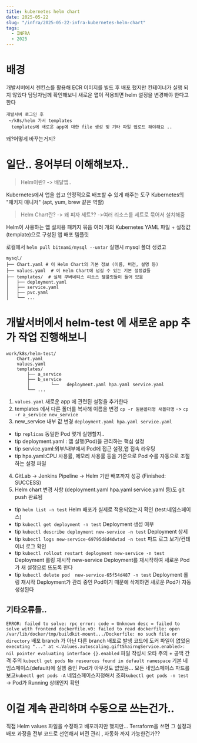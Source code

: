 ```yaml
---
title: kubernetes helm chart
date: 2025-05-22
slug: "/infra/2025-05-22-infra-kubernetes-helm-chart"
tags:
  - INFRA
  - 2025
---
```


# 배경
개발서버에서 젠킨스를 활용해
ECR 이미지를 빌드 후 배포 했지만 컨테이너가 실행 되지 않았다
담당자님께 확인해보니
새로운 앱이 적용되면 helm 설정을 변경해야 한다고 한다
```
개발서버 로그인 후
 ~/k8s/helm 가서 templates
  templates에 새로운 app에 대한 file 생성 및 기타 파일 업로드 해야해요 ..
```
왜?어떻게 바꾸는거지?
# 일단.. 용어부터 이해해보자..
> Helm이란? -> 배달앱..

Kubernetes에서 앱을 쉽고 안정적으로 배포할 수 있게 해주는 도구
Kubernetes의 "패키지 매니저" (apt, yum, brew 같은 역할)

> Helm Chart란? -> 왜 피자 세트?? ->여러 리소스를 세트로 묶어서 설치해줌

Helm이 사용하는 앱 설치용 패키지 묶음
여러 개의 Kubernetes YAML 파일 + 설정값(template)으로 구성된 앱 배포 템플릿

로컬에서
`helm pull bitnami/mysql --untar` 실행시  mysql 폴더 생겼고
```
mysql/
├── Chart.yaml # 이 Helm Chart의 기본 정보 (이름, 버전, 설명 등)
├── values.yaml  # 이 Helm Chart에 넘길 수 있는 기본 설정값들
├── templates/  # 실제 쿠버네티스 리소스 템플릿들이 들어 있음
│   ├── deployment.yaml
│   ├── service.yaml
│   ├── pvc.yaml
│   └── ...
```

# 개발서버에서 helm-test 에 새로운 app 추가 작업 진행해보니
```
work/k8s/helm-test/
    Chart.yaml
    values.yaml
    templates/
        ├── a_service
        ├── b_service
        │        └──   deployment.yaml hpa.yaml service.yaml
        └── ...
```
1. `values.yaml` 새로운 app 에 관련된 설정을 추가한다
2. templates 에서 다른 폴더를 복사해 이름을 변경
`cp -r 원본폴더명 새폴더명` -> `cp -r a_service new_service`
3. new_service 내부 값 변경
`deployment.yaml hpa.yaml service.yaml`

* tip `replicas` 동일한 Pod 몇개 실행할지..
* tip deployment.yaml : 앱 실행(Pod)을 관리하는 핵심 설정
* tip service.yaml:외부/내부에서 Pod에 접근 설정,앱 접속 라우팅
* tip hpa.yaml:CPU 사용률, 메모리 사용률 등을 기준으로 Pod 수를 자동으로 조절하는 설정 파일

4. GitLab → Jenkins Pipeline → Helm 기반 배포까지 성공 (Finished: SUCCESS)
5. Helm chart 변경 사항 (deployment.yaml hpa.yaml service.yaml 등)도 git push 완료됨

* tip `helm list -n test` Helm 배포가 실제로 적용되었는지 확인 (test:네임스페이스)
* tip `kubectl get deployment -n test` Deployment 생성 여부
* tip `kubectl describe deployment new-service -n test` Deployment 상세
* tip  `kubectl logs new-service-69795d8d4dwtad -n test`  파드 로그 보기/컨테이너 로그 확인
* tip  `kubectl rollout restart deployment new-service -n test`  Deployment 롤링 재시작
new-service Deployment를 재시작하여 새로운 Pod가 새 설정으로 뜨도록 한다
* tip  `kubectl delete pod  new-service-65f54d487 -n test`  Deployment 롤링 재시작
Deployment가 관리 중인 Pod이기 때문에 삭제하면 새로운 Pod가 자동 생성된다


## 기타오류들..
`ERROR: failed to solve: rpc error: code = Unknown desc = failed to solve with frontend dockerfile.v0: failed to read dockerfile: open /var/lib/docker/tmp/buildkit-mount.../Dockerfile: no such file or directory`
배포 branch 가 아닌 다른 branch 배포로 발생 코드에 도커 파일이 없었음
`executing "..." at <.Values.autoscaling.giftShairngService.enabled>:
nil pointer evaluating interface {}.enabled`
파일 작성시 오타 주의 + 공백 간격 주의
`kubectl get pods
No resources found in default namespace`
기본 네임스페이스(default)에 실행 중인 Pod가 아무것도 없었음...
모든 네임스페이스 파드를 보고`kubectl get pods -A`
네임스페이스지정해서 조회`kubectl get pods -n test` ->  Pod가 Running 상태인지 확인


# 이걸 계속 관리하며 수동으로 쓰는건가..
직접 Helm values 파일을 수정하고 배포까지만 했지만...
Terraform을 쓰면 그 설정과 배포 과정을 전부 코드로 선언해서
버전 관리 , 자동화  까지 가능한건가??

